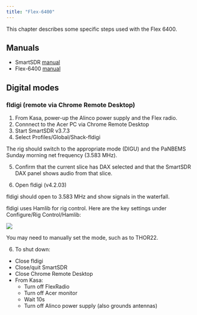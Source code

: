 ```yaml
---
title: "Flex-6400"
---
```


This chapter describes some specific steps used with the Flex 6400.

## Manuals

- SmartSDR [manual](pdf/SmartSDR-Software-User-Guide.pdf)
- Flex-6400 [manual](pdf/FLEX-6400-and-FLEX-6600-Hardware-Reference-Manual.pdf)

## Digital modes

### fldigi (remote via Chrome Remote Desktop)

1. From Kasa, power-up the Alinco power supply and the Flex radio.
2. Connnect to the Acer PC via Chrome Remote Desktop
3. Start SmartSDR v3.7.3
4. Select Profiles/Global/Shack-fldigi

The rig should switch to the appropriate mode (DIGU) and the PaNBEMS Sunday morning net frequency (3.583 MHz).

5. Confirm that the current slice has DAX selected and that the SmartSDR DAX panel shows audio from that slice.

5. Open fldigi (v4.2.03)

fldigi should open to 3.583 MHz and show signals in the waterfall.

::: {.callout-tip}

fldigi uses Hamlib for rig control.
Here are the key settings under Configure/Rig Control/Hamlib:

![](img/fldigi-flex6400-hamlib-params.png)

::: 

You may need to manually set the mode, such as to THOR22.

6. To shut down: 
  - Close fldigi
  - Close/quit SmartSDR
  - Close Chrome Remote Desktop
  - From Kasa:
    - Turn off FlexRadio
    - Turn off Acer monitor
    - Wait 10s
    - Turn off Alinco power supply (also grounds antennas)
    